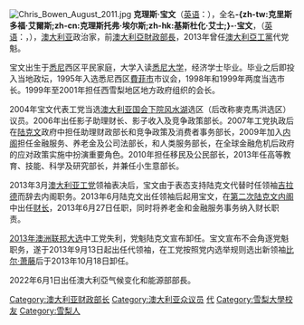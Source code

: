 {{noteTA
|T=zh-tw:克里斯·鮑文;zh-cn:克理斯·宝文;zh-hk:基斯·寶雲;
|G1=地名
|1=zh-tw:克里斯;zh-cn:克理斯;zh-hk:基斯;
|2=zh-tw:鮑文;zh-cn:宝文;zh-hk:寶雲;
}}
[[File:Chris_Bowen_August_2011.jpg|thumb]]
'''克理斯·宝文'''（[[英语|英语]]：'''{{lang|en|Chris Bowen}}'''），全名'''-{zh-tw:克里斯多福·艾爾斯;zh-cn:克理斯托弗·埃尔斯;zh-hk:基斯杜化·艾士;}-·宝文'''，（[[英语|英语]]：'''{{lang|en|Christopher Eyles Bowen}}'''，{{bd|1973年|1月17日|catIdx=Bowen}}），[[澳大利亚|澳大利亚]]政治家，前[[澳大利亞財政部長|澳大利亞財政部長]]，2013年曾任[[澳大利亞工黨|澳大利亞工黨]]代党魁。

宝文出生于[[悉尼|悉尼]]西区平民家庭，大学入读[[悉尼大学|悉尼大学]]，经济学士毕业。毕业之后即投入当地政坛，1995年入选悉尼西区[[費菲市|費菲市]]市议会，1998年和1999年两度当选市长。1999年至2001年担任西雪梨地区地方政府组织的会长。

2004年宝文代表工党当选[[澳大利亚国会|澳大利亚国会]][[澳大利亚众议院|下院]][[麥克馬洪_(澳大利亞國會選區)|风水湖]]选区（后改称麥克馬洪选区）议员。2006年出任影子助理财长、影子收入及竞争政策部长。2007年工党执政后在[[陆克文|陆克文]]政府中担任助理财政部长和竞争政策及消费者事务部长，2009年加入[[澳大利亚内阁|内阁]]担任金融服务、养老金及公司法部长，和人类服务部长，在全球金融危机后政府的应对政策实施中扮演重要角色。2010年担任移民及公民部长，2013年任高等教育、技能、科学及研究部长，并兼任小生意部长。

2013年3月[[澳大利亚工党|澳大利亚工党]]领袖表决后，宝文由于表态支持陆克文代替时任领袖[[吉拉德|吉拉德]]而辞去内阁职务。2013年6月陆克文出任领袖后起用宝文，在[[第二次陆克文内阁|第二次陆克文内阁]]中出任[[澳大利亚财政部长|财长]]，2013年6月27日任职，同时将养老金和金融服务事务纳入财长职责。

[[2013年澳洲联邦大选|2013年澳洲联邦大选]]中工党失利，党魁陆克文宣布卸任。宝文宣布不会角逐党魁职务，遂于2013年9月13日起出任代领袖，在工党按照党内选举规则选出新领袖[[比尔·萧藤|比尔·萧藤]]后于2013年10月18日卸任。

2022年6月1日出任澳大利亞气候变化和能源部部長。
{{start box}}
{{s-before|[[韦恩·斯旺|韦恩·斯旺]]}}
{{s-title|[[澳大利亞財政部長|澳大利亞財政部長]]|2013年 - 2013年 }}
{{s-after|[[乔·霍基|乔·霍基]]}}
{{end box}}

{{DEFAULTSORT:Bowen, Chris}}
[[Category:澳大利亚财政部长|Category:澳大利亚财政部长]]
[[Category:澳大利亚众议员|Category:澳大利亚众议员]]
[[Category:澳大利亚工党党魁|代]]
[[Category:雪梨大學校友|Category:雪梨大學校友]]
[[Category:雪梨人|Category:雪梨人]]